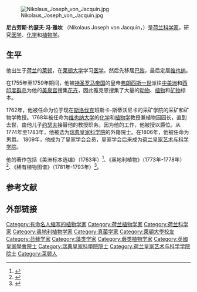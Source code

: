 [[File:Nikolaus_Joseph_von_Jacquin.jpg|right]]

'''尼古劳斯·约瑟夫·冯·雅坎''' （Nikolaus Joseph von Jacquin，{{bd|1727年|2月16日|1817年|10月26日}}）是[[荷兰|荷兰]][[科学家|科学家]]，研究[[医学|医学]]、[[化学|化学]]和[[植物学|植物学]]。

== 生平 ==
他出生于[[荷兰|荷兰]]的[[莱顿|莱顿]]，在[[莱顿大学|莱顿大学]]学习[[医学|医学]]，然后先移居[[巴黎|巴黎]]，最后定居[[维也纳|维也纳]]。

在1755年至1759年期间，他被[[神圣罗马帝国|神圣罗马帝国]]的皇帝[[弗朗西斯一世|弗朗西斯一世]]派往[[中美洲|中美洲]]和[[西印度群岛|西印度群岛]]为他的[[美泉宫|美泉宫]]搜集[[花卉|花卉]]，因此雅克恩搜集了大量的[[动物|动物]]、[[植物|植物]]和[[矿物|矿物]]标本。

1762年，他被任命为位于现在[[斯洛伐克|斯洛伐克]]班斯卡-斯蒂沃尼卡的采矿学院的采矿和矿物学教授。1768年被任命为[[维也纳大学|维也纳大学]]的[[化学|化学]]和[[植物学|植物学]]教授兼植物园园长，直到去世，由他儿子[[约瑟夫·弗朗茨·冯·雅坎|约瑟夫]]接替他的教授职务。因为他的工作，他被授以爵位。从1774年至1783年，他被选为[[瑞典皇家科学院|瑞典皇家科学院]]的外籍院士。在1806年，他被任命为男爵。 1809年，他成为了皇家学会会员，皇家学会后来成为[[荷兰皇家艺术与科学学院|荷兰皇家艺术与科学学院]]。

他的著作包括《美洲标本选编》（1763年）<ref>{{cite web |author1=Nikolaus Joseph von Jacquin |title=Selectarum Stirpium Americanarum |url=http://www.botanicus.org/title/b12074652 |accessdate=2018-12-04 |language=la |archive-date=2020-06-27 |archive-url=https://web.archive.org/web/20200627140251/http://www.botanicus.org/title/b12074652 |dead-url=no }}</ref>、《奥地利植物》（1773年-1778年）<ref>{{cite web |author1=Nikolaus Joseph von Jacquin |title=Florae Austriacae |url=http://www.botanicus.org/title/b12003402 |accessdate=2018-12-04 |language=la |archive-date=2020-06-27 |archive-url=https://web.archive.org/web/20200627140249/http://www.botanicus.org/title/b12003402 |dead-url=no }}</ref>、《稀有植物图谱》（1781年-1793年）<ref>{{cite web |author1=Nikolaus Joseph von Jacquin |title=Icones Plantarum Rariorum |url=http://www.botanicus.org/title/b11927124 |accessdate=2018-12-04 |language=la |archive-date=2020-06-29 |archive-url=https://web.archive.org/web/20200629161037/http://www.botanicus.org/title/b11927124 |dead-url=no }}</ref>。
{{botanist|Jacq.}}
==参考文献==
{{reflist}}
==外部链接==
{{commons-inline|Category:Nikolaus Joseph von Jacquin|Nikolaus Joseph von Jacquin}}

{{Authority control}}
{{DEFAULTSORT:Jacquin, Nikolaus Joseph von}}
[[Category:有命名人缩写的植物学家|Category:有命名人缩写的植物学家]]
[[Category:荷兰植物学家|Category:荷兰植物学家]]
[[Category:荷兰科学家|Category:荷兰科学家]]
[[Category:奥地利植物学家|Category:奥地利植物学家]]
[[Category:真菌学家|Category:真菌学家]]
[[Category:萊頓大學校友|Category:萊頓大學校友]]
[[Category:苔藓学家|Category:苔藓学家]]
[[Category:藻类学家|Category:藻类学家]]
[[Category:蕨类植物学家|Category:蕨类植物学家]]
[[Category:英國皇家學會院士|Category:英國皇家學會院士]]
[[Category:瑞典皇家科學院院士|Category:瑞典皇家科學院院士]]
[[Category:荷兰皇家艺术与科学学院院士|Category:荷兰皇家艺术与科学学院院士]]
[[Category:莱顿人|Category:莱顿人]]
